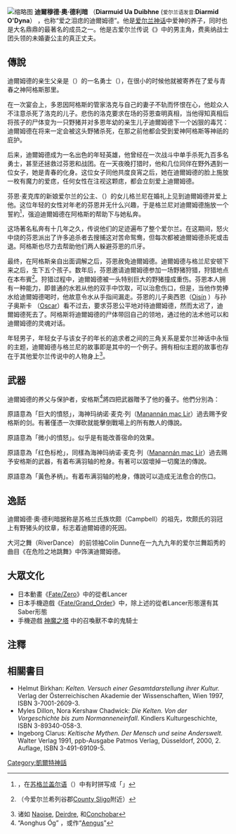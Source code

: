 {{Link style|time=2015-12-13T15:39:46+00:00}}
{{NoteTA|G1=地名
|T=zh-hans:迪尔姆德·奥迪那; zh-hant:迪爾姆德·奧·德利暗;
|1 = zh-hant:迪爾姆德·奧·德利暗;zh-hans:迪尔姆德·奥迪那;
}}
[[File:Heroes_of_the_dawn_(1914)_(14772697833).jpg|缩略图]]
'''迪爾穆德·奧·德利暗''' （'''Diarmuid Ua Duibhne''' (<small>爱尔兰语发音:</small>'''Diarmid O'Dyna'''） ，也称“爱之泪痣的迪爾姆德”。他是[[爱尔兰神话|爱尔兰神话]]中爱神{{le|阿格斯|Aengus}}的养子，同时也是大名鼎鼎的{{le|费奥纳战士团|Fianna}}最著名的成员之一。他是古爱尔兰传说《{{le|追捕迪爾姆德与格萝妮娅|The Pursuit of Diarmuid and Gráinne}}》中的男主角，费奥纳战士团头领{{le|芬恩·麦克库|Fionn mac Cumhaill}}的未婚妻公主{{le|格兰尼|Gráinne}}的真正丈夫。

== 傳說 ==
迪爾姆德的亲生父亲是{{tsl|en|Fianna|费奥纳战士团}}（{{lang|en|Fianna}}）的一名勇士{{tsl|en|Donn|多恩}}（{{lang|en|Donn}}），在很小的时候他就被寄养在了爱与青春之神阿格斯那里。

在一次宴会上，多恩因阿格斯的管家洛克与自己的妻子不轨而怀恨在心，他趁众人不注意杀死了洛克的儿子。悲伤的洛克要求在场的芬恩查明真相，当他得知真相后将孩子的尸体变为一只野猪并对多恩年幼的亲生儿子迪爾姆德下一个凶狠的毒咒：迪爾姆德在将来一定会被这头野猪杀死，在那之前他都会受到爱神阿格斯等神祇的庇护。

后来，迪爾姆德成为一名出色的年轻英雄，他曾经在一次战斗中单手杀死九百多名勇士，甚至还拯救过芬恩和战团。在一天夜晚打猎时，他和几位同伴在野外遇到一位女子，她是青春的化身。这位女子同他共度良宵之后，她在迪爾姆德的脸上施放一枚有魔力的爱痣，任何女性在注视这颗痣，都会立刻爱上迪爾姆德。

芬恩·麦克库的新娘爱尔兰的公主、{{tsl|en|Cormac|康马克王}}（{{lang|en|Cormac}}）的女儿格兰尼在婚礼上见到迪爾姆德并爱上他。这位年轻的女性对年老的芬恩并无什么兴趣，于是格兰尼对迪爾姆德施放一个誓約<ref>{{tsl|en|geis|geis}}，在[[苏格兰盖尔语|苏格兰盖尔语]]（{{lang|en|Scottish Gaelic}}）中有时拼写成「{{lang|en|geas}}」</ref>，强迫迪爾姆德在阿格斯的帮助下与她私奔。

这场著名私奔有十几年之久，传说他们的足迹遍布了整个爱尔兰。在这期间，怒火中烧的芬恩派出了许多追杀者去搜捕这对苦命鸳鸯，但每次都被迪爾姆德杀死或击退。阿格斯也尽力去帮助他们两人躲避芬恩的爪牙。

最终，在阿格斯亲自出面调解之后，芬恩赦免迪爾姆德。迪爾姆德与格兰尼安顿下来之后，生下五个孩子。数年后，芬恩邀请迪爾姆德参加一场野猪狩猎，狩猎地点在本布賓<ref>{{tsl|en|Benbulbin|本布宾}}（今爱尔兰希列谷郡[[:en:County_Sligo|County Sligo]]附近）</ref>。狩猎过程中，迪爾姆德被一头特别巨大的野猪撞成重伤。芬恩本人拥有一种能力，即普通的水若从他的双手中饮取，可以治愈伤口，但是，当他作势捧水给迪爾姆德喝时，他故意令水从手指间漏走。芬恩的儿子奥西恩（[[:en:Oisín|Oisín]] ）与孙子奥斯卡 （[[:en:Oscar_(Irish_mythology)|Oscar]]）看不过去，要求芬恩公平地对待迪爾姆德，然而太迟了，迪爾姆德死去了。阿格斯将迪爾姆德的尸体带回自己的领地，通过他的法术他可以和迪爾姆德的灵魂对话。

年轻男子，年轻女子与该女子的年长的追求者之间的三角关系是爱尔兰神话中永恒的主题，迪爾姆德与格兰尼的故事即是其中的一个例子。拥有相似主题的故事也存在于其他爱尔兰传说中的人物身上<ref>诸如 [[:en:Naoise|Naoise]], [[:en:Deirdre|Deirdre]], 和[[:en:Conchobar_mac_Nessa|Conchobar]]</ref>。

== 武器 ==
迪爾姆德的养父与保护者，安格斯<ref>“Aonghus Óg” ，或作“[[:en:Aengus|Aengus]]”</ref>將四把武器贈予了他的養子。他們分別為：
; {{lang|en|Mor-alltach}}
原語意為「巨大的憤怒」，海神玛纳诺·麦克·列（[[:en:Manannán_mac_Lir|Manannán mac Lir]]）過去赐予安格斯的剑。有著僅憑一次揮砍就能擊倒戰場上的所有敵人的傳說。
; {{lang|en|Beag-alltach}}
原語意為「微小的憤怒」。似乎是有能改善宿命的效果。
; {{lang|en|Gae Dearg}}
原語意為「红色标枪」，同樣為海神玛纳诺·麦克·列（[[:en:Manannán_mac_Lir|Manannán mac Lir]]）過去赐予安格斯的武器，有着布满羽轴的枪身。有著可以毀壞掉一切魔法的傳說。
; {{lang|en|Gae Buidhe}}
原語意為「黃色矛柄」。有着布满羽轴的枪身，傳說可以造成无法愈合的伤口。

== 逸話 ==
迪爾姆德·奧·德利暗据称是苏格兰氏族坎颇（Campbell）的祖先，坎颇氏的羽冠上有野猪头的纹章，标志着迪爾姆德的死因。

大河之舞（RiverDance） 的前领袖Colin Dunne在一九九九年的爱尔兰舞蹈秀的曲目《在危险之地跳舞》中饰演迪爾姆德。

==大眾文化==
*日本動畫《[[Fate/Zero|Fate/Zero]]》中的從者Lancer
*日本手機遊戲《[[Fate/Grand_Order|Fate/Grand_Order]]》中，除上述的從者Lancer形態還有其Saber形態
*手機遊戲 [https://towerofsaviors.com/ 神魔之塔] 中的召喚獸不幸的鬼騎士

== 注釋 ==
{{reflist}}

==相關書目==
* Helmut Birkhan: ''Kelten. Versuch einer Gesamtdarstellung ihrer Kultur.'' Verlag der Österreichischen Akademie der Wissenschaften, Wien 1997, ISBN 3-7001-2609-3.
* Myles Dillon, Nora Kershaw Chadwick: ''Die Kelten. Von der Vorgeschichte bis zum Normanneneinfall''. Kindlers Kulturgeschichte, ISBN 3-89340-058-3.
* Ingeborg Clarus: ''Keltische Mythen. Der Mensch und seine Anderswelt.'' Walter Verlag 1991, ppb-Ausgabe Patmos Verlag, Düsseldorf, 2000, 2. Auflage, ISBN 3-491-69109-5.


[[Category:凱爾特神話|Category:凱爾特神話]]